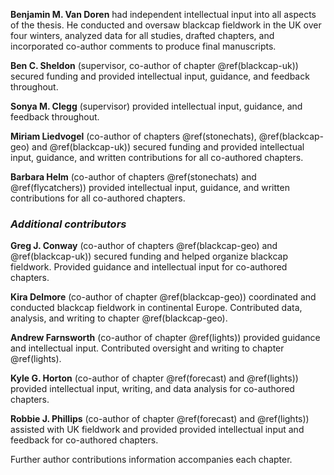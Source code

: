 

**Benjamin M. Van Doren** had independent intellectual input into all aspects of the thesis. He conducted and oversaw blackcap fieldwork in the UK over four winters, analyzed data for all studies, drafted chapters, and incorporated co-author comments to produce final manuscripts.

\vspace{12pt}

**Ben C. Sheldon** (supervisor, co-author of chapter \@ref(blackcap-uk)) secured funding and provided intellectual input, guidance, and feedback throughout. 

**Sonya M. Clegg** (supervisor) provided intellectual input, guidance, and feedback throughout. 

**Miriam Liedvogel** (co-author of chapters \@ref(stonechats), \@ref(blackcap-geo) and \@ref(blackcap-uk)) secured funding and provided intellectual input, guidance, and written contributions for all co-authored chapters.

**Barbara Helm** (co-author of chapters \@ref(stonechats) and \@ref(flycatchers)) provided intellectual input, guidance, and written contributions for all co-authored chapters.

### *Additional contributors*

**Greg J. Conway** (co-author of chapters \@ref(blackcap-geo) and \@ref(blackcap-uk)) secured funding and helped organize blackcap fieldwork. Provided guidance and intellectual input for co-authored chapters.

**Kira Delmore** (co-author of chapter \@ref(blackcap-geo)) coordinated and conducted blackcap fieldwork in continental Europe. Contributed data, analysis, and writing to chapter \@ref(blackcap-geo).

**Andrew Farnsworth** (co-author of chapter \@ref(lights)) provided guidance and intellectual input. Contributed oversight and writing to chapter \@ref(lights).

**Kyle G. Horton** (co-author of chapter \@ref(forecast) and \@ref(lights)) provided intellectual input, writing, and data analysis for co-authored chapters.

**Robbie J. Phillips** (co-author of chapter \@ref(forecast) and \@ref(lights)) assisted with UK fieldwork and provided provided intellectual input and feedback for co-authored chapters.

\vspace{12pt}

Further author contributions information accompanies each chapter. 